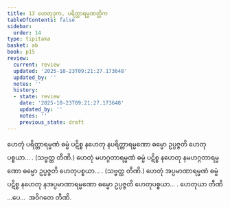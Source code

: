 ```yaml
---
title: 13 ဟေတုဒုက, ပရိတ္တာရမ္မဏတ္တိက
tableOfContents: false
sidebar:
  order: 14
type: tipitaka
basket: ab
book: p15
review:
  current: review
  updated: '2025-10-23T09:21:27.173648'
  updated_by: ''
  notes: ''
  history:
  - state: review
    date: '2025-10-23T09:21:27.173648'
    updated_by: ''
    notes: ''
    previous_state: draft
---
```



<ReviewStatus review={frontmatter.review} showDetails={true} />

<HypothesisAnnotation frontmatter={frontmatter} />

<DynamicBreadcrumb />

<Division number="21" book="p15" e="ch" v="40" p="220">

<Paragraph number="59" book="p15">
ဟေတုံ ပရိတ္တာရမ္မဏံ ဓမ္မံ ပဋိစ္စ နဟေတု နပရိတ္တာရမ္မဏော ဓမ္မော ဥပ္ပဇ္ဇတိ ဟေတုပစ္စယာ… . (သဗ္ဗတ္ထ တီဏိ.)
</Paragraph>

<Paragraph number="60" book="p15">
ဟေတုံ မဟဂ္ဂတာရမ္မဏံ ဓမ္မံ ပဋိစ္စ နဟေတု နမဟဂ္ဂတာရမ္မဏော ဓမ္မော ဥပ္ပဇ္ဇတိ ဟေတုပစ္စယာ… . (သဗ္ဗတ္ထ တီဏိ.)
</Paragraph>

<Paragraph number="61" book="p15">
ဟေတုံ အပ္ပမာဏာရမ္မဏံ ဓမ္မံ ပဋိစ္စ နဟေတု နအပ္ပမာဏာရမ္မဏော ဓမ္မော ဥပ္ပဇ္ဇတိ ဟေတုပစ္စယာ… . ဟေတုယာ တီဏိ …ပေ…  အဝိဂတေ တီဏိ.
</Paragraph>
</Division>